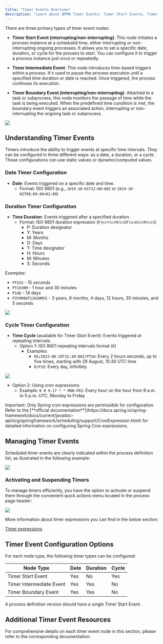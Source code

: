 ```yaml
---
title: "Timer Events Overview"
description: "Learn about BPMN Timer Events: Timer Start Events, Timer Intermediate Events, and Timer Boundary Events. Discover how to use time-based triggers, scheduling, cron expressions, and time intervals in your business processes. Configure time-based automation with dates, durations, and cycles in BPMN workflows."
---
```


There are three primary types of timer event nodes:

* **Timer Start Event (interrupting/non-interrupting)**: This node initiates a process instance at a scheduled time, either interrupting or non-interrupting ongoing processes. It allows you to set a specific date, duration, or cycle for the process to start. You can configure it to trigger a process instance just once or repeatedly.

* **Timer Intermediate Event**: This node introduces time-based triggers within a process. It's used to pause the process execution until a specified time duration or date is reached. Once triggered, the process continues its execution.

* **Timer Boundary Event (interrupting/non-interrupting)**: Attached to a task or subprocess, this node monitors the passage of time while the task is being executed. When the predefined time condition is met, the boundary event triggers an associated action, interrupting or non-interrupting the ongoing task or subprocess.


![](https://s3.eu-west-1.amazonaws.com/docx.flowx.ai/release34/timer_events.png)

## Understanding Timer Events

Timers introduce the ability to trigger events at specific time intervals. They can be configured in three different ways: as a date, a duration, or a cycle. These configurations can use static values or dynamic/computed values.

### Date Timer Configuration
- **Date**: Events triggered on a specific date and time.
  - Format: ISO 8601 (e.g., `2019-10-01T12:00:00Z` or `2019-10-02T08:09:40+02:00`)

### Duration Timer Configuration
- **Time Duration**: Events triggered after a specified duration.
  - Format: ISO 8601 duration expression (`P(n)Y(n)M(n)DT(n)H(n)M(n)S`)
    - P: Duration designator
    - Y: Years
    - M: Months
    - D: Days
    - T: Time designator
    - H: Hours
    - M: Minutes
    - S: Seconds


Examples:
*  `PT15S` - 15 seconds
* `PT1H30M` - 1 hour and 30 minutes
*  `P14D` - 14 days
* `P3Y6M4DT12H30M5S` - 3 years, 6 months, 4 days, 12 hours, 30 minutes, and 5 seconds

![](https://s3.eu-west-1.amazonaws.com/docx.flowx.ai/release34/timer_events_duration_date.gif)

### Cycle Timer Configuration
- **Time Cycle** (available for Timer Start Event): Events triggered at repeating intervals.
  - Option 1: ISO 8601 repeating intervals format (`R`)
    - Examples:
      - `R5/2023-08-29T15:30:00Z/PT2H`: Every 2 hours seconds, up to five times, starting with 29 August, 15:30 UTC time
      - `R/P1D`: Every day, infinitely

![](https://s3.eu-west-1.amazonaws.com/docx.flowx.ai/release34/timer_start_cycle.gif)

  - Option 2: Using cron expressions
    - Example: `0 0 9-17 * * MON-FRI`: Every hour on the hour from 9 a.m. to 5 p.m. UTC, Monday to Friday


<Warning>
Important: Only Spring cron expressions are permissible for configuration. Refer to the [**official documentation**](https://docs.spring.io/spring-framework/docs/current/javadoc-api/org/springframework/scheduling/support/CronExpression.html) for detailed information on configuring Spring Cron expressions.
</Warning>

## Managing Timer Events

Scheduled timer events are clearly indicated within the process definition list, as illustrated in the following example:

![](https://s3.eu-west-1.amazonaws.com/docx.flowx.ai/release34/process_with_scheduled_timer.png)

### Activating and Suspending Timers

To manage timers efficiently, you have the option to activate or suspend them through the convenient quick actions menu located in the process page header:

![](https://s3.eu-west-1.amazonaws.com/docx.flowx.ai/release34/activate_suspend_timer.gif)

More information about timer expressions you can find in the below section:

[Timer expressions](./timer-expressions)

## Timer Event Configuration Options

For each node type, the following timer types can be configured:

| Node Type               | Date | Duration | Cycle |
|-------------------------|------|----------|-------|
| Timer Start Event       | Yes  | No       | Yes   |
| Timer Intermediate Event| Yes  | Yes      | No    |
| Timer Boundary Event    | Yes  | Yes      | No    |



<Warning>
A process definition version should have a single Timer Start Event.
</Warning>

## Additional Timer Event Resources

For comprehensive details on each timer event node in this section, please refer to the corresponding documentation:

<CardGroup>

<Card title="Timer Start Event (interrupting)" href="./timer-start-event">
</Card>

<Card title="Timer Intermediate Event" href="./timer-intermediate-event">
</Card>

<Card title="Timer Boundary Events" href="./timer-boundary-event">
</Card>

<Card title="Timer expressions" href="./timer-expressions">
</Card>

</CardGroup>